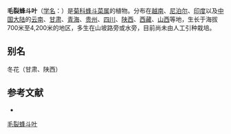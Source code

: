 {{Speciesbox
| name = 毛裂蜂斗叶
| status = 
| status_system = 
| image = Petasites tricholobus - Kunming Botanical Garden - DSC02991.JPG
| genus = Petasites
| species = tricholobus
| authority = Franch.
}}

'''毛裂蜂斗叶'''（[[学名|学名]]：{{lang|la|''Petasites tricholobus''}}）是[[菊科|菊科]][[蜂斗菜属|蜂斗菜属]]的植物。分布在[[越南|越南]]、[[尼泊尔|尼泊尔]]、[[印度|印度]]以及[[中国大陆|中国大陆]]的[[云南|云南]]、[[甘肃|甘肃]]、[[青海|青海]]、[[贵州|贵州]]、[[四川|四川]]、[[陕西|陕西]]、[[西藏|西藏]]、[[山西|山西]]等地，生长于海拔700米至4,200米的地区，多生在山坡路旁或水旁，目前尚未由人工引种栽培。

== 别名 ==
冬花（甘肃、陕西）

== 参考文献 ==
<div class="references-small">
* {{cite web| url =http://www.bioinfo.cn/db05/KmzwSpecies.php?action=view&id=5191| title =毛裂蜂斗叶| work =《中国高等植物数据库全库》| publisher =中国科学院微生物研究所| author =昆明植物研究所| accessdate =2009-02-25| deadurl =yes| archiveurl =https://web.archive.org/web/20160305040230/http://www.bioinfo.cn/db05/KmzwSpecies.php?action=view&id=5191| archivedate =2016-03-05}}
</div>
{{Taxonbar|from=Q11128415}}

[[Category:蜂斗菜属|毛裂蜂斗叶]]


{{植物小作品}}